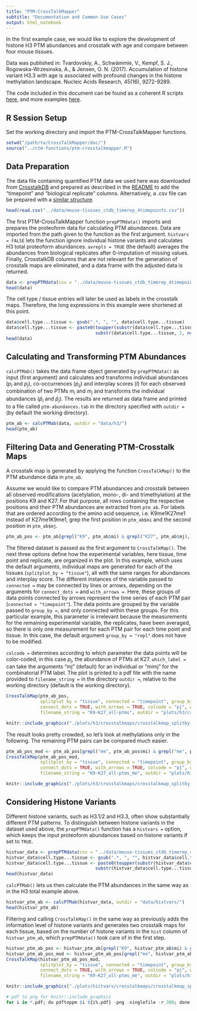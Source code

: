 ```yaml
---
title: "PTM-CrossTalkMapper"
subtitle: "Documentation and Common Use Cases"
output: html_notebook
---
```


In the first example case, we would like to explore the development of histone H3 PTM abundances and crosstalk with age and compare between four mouse tissues.

Data was published in: Tvardovskiy, A., Schwämmle, V., Kempf, S. J., Rogowska-Wrzesinska, A., & Jensen, O. N. (2017). Accumulation of histone variant H3.3 with age is associated with profound changes in the histone methylation landscape. Nucleic Acids Research, 45(16), 9272-9289.

The code included in this document can be found as a coherent R scripts [here](https://github.com/veitveit/CrossTalkMapper/tree/master/doc/scripts/), and more examples [here](https://github.com/veitveit/CrossTalkMapper/blob/master/mouse-tissue-analysis/h3/scripts/crosstalkmaps_h3.R).

## R Session Setup

Set the working directory and import the PTM-CrossTalkMapper functions.

```r
setwd("/path/to/CrossTalkMapper/doc/")
source("../ctm-functions/ptm-crosstalkmapper.R")
```

## Data Preparation

The data file containing quantified PTM data we used here was downloaded from [CrosstalkDB](http://crosstalkdb.bmb.sdu.dk/) and prepared as described in the [README](https://github.com/veitveit/CrossTalkMapper/tree/master/data) to add the "timepoint" and "biological replicate" columns. Alternatively, a .csv file can be prepared with a [similar structure](https://github.com/veitveit/CrossTalkMapper#data).

```r
head(read.csv("../data/mouse-tissues_ctdb_timerep_4timepoints.csv"))
```

The first PTM-CrossTalkMapper function `prepPTMdata()` imports and prepares the proteoform data for calculating PTM abundances. Data are imported from the path given to the function as the first argument. `histvars = FALSE` lets the function ignore individual histone variants and calculates H3 total proteoform abundances. `avrepls = TRUE` (the default) averages the abundances from biological replicates after 0-imputation of missing values. Finally, CrosstalkDB columns that are not relevant for the generation of crosstalk maps are eliminated, and a data frame with the adjusted data is returned.

```r
data <- prepPTMdata(csv = "../data/mouse-tissues_ctdb_timerep_4timepoints.csv", histvars = FALSE, avrepls = TRUE)
head(data)
```

The cell type / tissue entries will later be used as labels in the crosstalk maps. Therefore, the long expressions in this example were shortened at this point.

```r
data$cell.type...tissue <- gsub(".*, ", "", data$cell.type...tissue)
data$cell.type...tissue <- paste0(toupper(substr(data$cell.type...tissue, 1, 1)),
                                  substr(data$cell.type...tissue, 2, nchar(data$cell.type...tissue)))
head(data)
```

## Calculating and Transforming PTM Abundances

`calcPTMab()` takes the data frame object generated by `prepPTMdata()` as input (first argument) and calculates and transforms individual abundances ($p_i$ and $p_j$), co-occurrences ($p_{ij}$) and interplay scores ($I$) for each observed combination of two PTMs $m_i$ and $m_j$ and transforms the individual abundances ($\hat{p}_i$ and $\hat{p}_j$). The results are returned as data frame and printed to a file called `ptm-abundances.tab` in the directory specified with `outdir =` (by default the working directory).

```r
ptm_ab <- calcPTMab(data, outdir = "data/h3/")
head(ptm_ab)
```

## Filtering Data and Generating PTM-Crosstalk Maps

A crosstalk map is generated by applying the function `CrossTalkMap()` to the PTM abundance data in `ptm_ab`.

Assume we would like to compare PTM abundances and crosstalk between all observed modifications (acetylation, mono-, di- and trimethylation) at the positions K9 and K27. For that purpose, all rows containing the respective positions and their PTM abundances are extracted from `ptm_ab`. For labels that are ordered according to the amino acid sequence, i.e. K9me1K27me1 instead of K27me1K9me1, grep the first position in `ptm_ab$mi` and the second position in `ptm_ab$mj`.

```r
ptm_ab_pos <- ptm_ab[grepl("K9", ptm_ab$mi) & grepl("K27", ptm_ab$mj),]
```

The filtered dataset is passed as the first argument to `CrossTalkMap()`. The next three options define how the experimental variables, here tissue, time point and replicate, are organized in the plot. In this example, which uses the default arguments, individual maps are generated for each of the tissues (`splitplot_by = "tissue"`), all with the same ranges for abundances and interplay score. The different instances of the variable passed to `connected =` may be connected by lines or arrows, depending on the arguments for `connect_dots =` and `with_arrows = `. Here, these groups of data points connected by arrows represent the time series of each PTM pair (`connected = "timepoint"`). The data points are grouped by the variable passed to `group_by =`, and only connected within these groups. For this particular example, this parameter is irrelevant because the measurements for the remaining experimental variable, the replicates, have been averaged, so there is only one measurement for each PTM pair for each time point and tissue. In this case, the default argument `group_by = "repl"` does not have to be modified.

`colcode =` determines according to which parameter the data points will be color-coded, in this case $p_j$, the abundance of PTMs at K27. `which_label =` can take the arguments "mj" (default) for an individual or "mimj" for the combinatorial PTM label. The plot is printed to a pdf file with the name provided to `filename_string =` in the directory `outdir =`, relative to the working directory (default is the working directory).

```r
CrossTalkMap(ptm_ab_pos,
             splitplot_by = "tissue", connected = "timepoint", group_by = "repl",
             connect_dots = TRUE, with_arrows = TRUE, colcode = "pj", which_label = "mimj",
             filename_string = "K9-K27_all-ptms", outdir = "plots/h3/crosstalkmaps/")
```

```r
knitr::include_graphics("./plots/h3/crosstalkmaps/crosstalkmap_splitby-tissue_H3_K9-K27_all-ptms.png")
```

The result looks pretty crowded, so let's look at methylations only in the following. The remaining PTM pairs can be compared much easier.

```r
ptm_ab_pos_mod <- ptm_ab_pos[grepl("me", ptm_ab_pos$mi) & grepl("me", ptm_ab_pos$mj),]
CrossTalkMap(ptm_ab_pos_mod,
             splitplot_by = "tissue", connected = "timepoint", group_by = "repl",
             connect_dots = TRUE, with_arrows = TRUE, colcode = "pj", which_label = "mimj",
             filename_string = "K9-K27_all-ptms_me", outdir = "plots/h3/crosstalkmaps/")
```

```r
knitr::include_graphics("./plots/h3/crosstalkmaps/crosstalkmap_splitby-tissue_H3_K9-K27_me.png")
```

## Considering Histone Variants

Different histone variants, such as H3.1/2 and H3.3, often show substantially different PTM patterns. To distinguish between histone variants in the dataset used above, the `prepPTMdata()` function has a `histvars =` option, which keeps the input proteoform abundances based on histone variants if set to `TRUE`.

```r
histvar_data <- prepPTMdata(csv = "../data/mouse-tissues_ctdb_timerep_4timepoints.csv", histvars = TRUE, avrepls = TRUE)
histvar_data$cell.type...tissue <- gsub(".*, ", "", histvar_data$cell.type...tissue)
histvar_data$cell.type...tissue <- paste0(toupper(substr(histvar_data$cell.type...tissue, 1, 1)),
                                  substr(histvar_data$cell.type...tissue, 2, nchar(histvar_data$cell.type...tissue)))
head(histvar_data)
```

`calcPTMab()` lets us then calculate the PTM abundances in the same way as in the H3 total example above.

```r
histvar_ptm_ab <- calcPTMab(histvar_data, outdir = "data/histvars/")
head(histvar_ptm_ab)
```

Filtering and calling `CrossTalkMap()` in the same way as previously adds the information level of histone variants and generates two crosstalk maps for each tissue, based on the number of histone variants in the `hist` column of `histvar_ptm_ab`, which `prepPTMdata()` took care of in the first step.

```r
histvar_ptm_ab_pos <- histvar_ptm_ab[grepl("K9", histvar_ptm_ab$mi) & grepl("K27", histvar_ptm_ab$mj),]
histvar_ptm_ab_pos_mod <- histvar_ptm_ab_pos[grepl("me", histvar_ptm_ab_pos$mi) & grepl("me", histvar_ptm_ab_pos$mj),]
CrossTalkMap(histvar_ptm_ab_pos_mod,
             splitplot_by = "tissue", connected = "timepoint", group_by = "repl",
             connect_dots = TRUE, with_arrows = TRUE, colcode = "pj", which_label = "mimj",
             filename_string = "K9-K27_all-ptms_me", outdir = "plots/histvars/crosstalkmaps/")
```

```r
knitr::include_graphics("./plots/histvars/crosstalkmaps/crosstalkmap_splitby-tissue_histvars_K9-K27_all-ptms_me.png")
```

```r
# pdf to png for knitr::include_graphics
for i in *.pdf; do pdftoppm $i ${i%.pdf} -png -singlefile -r 300; done
```

